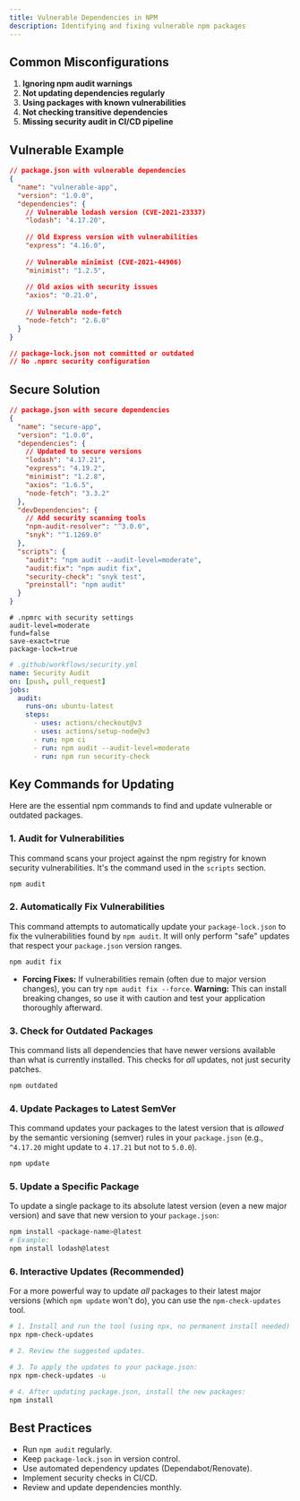 ```yaml
---
title: Vulnerable Dependencies in NPM
description: Identifying and fixing vulnerable npm packages
---
```


## Common Misconfigurations

1. **Ignoring npm audit warnings**
2. **Not updating dependencies regularly**
3. **Using packages with known vulnerabilities**
4. **Not checking transitive dependencies**
5. **Missing security audit in CI/CD pipeline**

## Vulnerable Example

```json
// package.json with vulnerable dependencies
{
  "name": "vulnerable-app",
  "version": "1.0.0",
  "dependencies": {
    // Vulnerable lodash version (CVE-2021-23337)
    "lodash": "4.17.20",
    
    // Old Express version with vulnerabilities
    "express": "4.16.0",
    
    // Vulnerable minimist (CVE-2021-44906)
    "minimist": "1.2.5",
    
    // Old axios with security issues
    "axios": "0.21.0",
    
    // Vulnerable node-fetch
    "node-fetch": "2.6.0"
  }
}

// package-lock.json not committed or outdated
// No .npmrc security configuration
````

## Secure Solution

```json
// package.json with secure dependencies
{
  "name": "secure-app",
  "version": "1.0.0",
  "dependencies": {
    // Updated to secure versions
    "lodash": "4.17.21",
    "express": "4.19.2",
    "minimist": "1.2.8",
    "axios": "1.6.5",
    "node-fetch": "3.3.2"
  },
  "devDependencies": {
    // Add security scanning tools
    "npm-audit-resolver": "^3.0.0",
    "snyk": "^1.1269.0"
  },
  "scripts": {
    "audit": "npm audit --audit-level=moderate",
    "audit:fix": "npm audit fix",
    "security-check": "snyk test",
    "preinstall": "npm audit"
  }
}
```

```settings
# .npmrc with security settings
audit-level=moderate
fund=false
save-exact=true
package-lock=true
```

```yaml
# .github/workflows/security.yml
name: Security Audit
on: [push, pull_request]
jobs:
  audit:
    runs-on: ubuntu-latest
    steps:
      - uses: actions/checkout@v3
      - uses: actions/setup-node@v3
      - run: npm ci
      - run: npm audit --audit-level=moderate
      - run: npm run security-check
```

## Key Commands for Updating

Here are the essential npm commands to find and update vulnerable or outdated packages.

### 1\. Audit for Vulnerabilities

This command scans your project against the npm registry for known security vulnerabilities. It's the command used in the `scripts` section.

```bash
npm audit
```

### 2\. Automatically Fix Vulnerabilities

This command attempts to automatically update your `package-lock.json` to fix the vulnerabilities found by `npm audit`. It will only perform "safe" updates that respect your `package.json` version ranges.

```bash
npm audit fix
```

  * **Forcing Fixes:** If vulnerabilities remain (often due to major version changes), you can try `npm audit fix --force`. **Warning:** This can install breaking changes, so use it with caution and test your application thoroughly afterward.

### 3\. Check for Outdated Packages

This command lists all dependencies that have newer versions available than what is currently installed. This checks for *all* updates, not just security patches.

```bash
npm outdated
```

### 4\. Update Packages to Latest SemVer

This command updates your packages to the latest version that is *allowed* by the semantic versioning (semver) rules in your `package.json` (e.g., `^4.17.20` might update to `4.17.21` but not to `5.0.0`).

```bash
npm update
```

### 5\. Update a Specific Package

To update a single package to its absolute latest version (even a new major version) and save that new version to your `package.json`:

```bash
npm install <package-name>@latest
# Example:
npm install lodash@latest
```

### 6\. Interactive Updates (Recommended)

For a more powerful way to update *all* packages to their latest major versions (which `npm update` won't do), you can use the `npm-check-updates` tool.

```bash
# 1. Install and run the tool (using npx, no permanent install needed)
npx npm-check-updates

# 2. Review the suggested updates.

# 3. To apply the updates to your package.json:
npx npm-check-updates -u

# 4. After updating package.json, install the new packages:
npm install
```

## Best Practices

  * Run `npm audit` regularly.
  * Keep `package-lock.json` in version control.
  * Use automated dependency updates (Dependabot/Renovate).
  * Implement security checks in CI/CD.
  * Review and update dependencies monthly.

